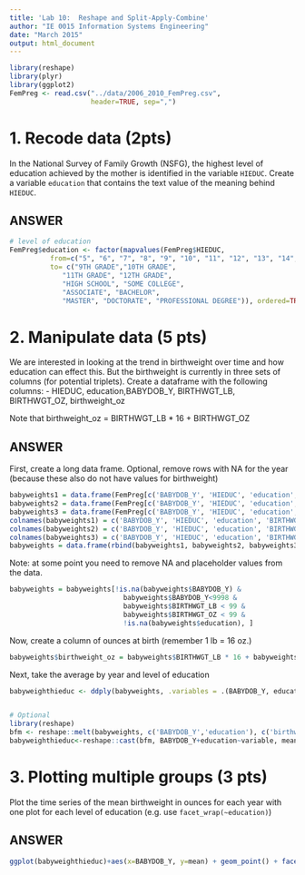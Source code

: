 ```yaml
---
title: 'Lab 10:  Reshape and Split-Apply-Combine'
author: "IE 0015 Information Systems Engineering"
date: "March 2015"
output: html_document
---
```


```r
library(reshape)
library(plyr)
library(ggplot2)
FemPreg <- read.csv("../data/2006_2010_FemPreg.csv",
                    header=TRUE, sep=",")
```

# 1. Recode data (2pts)

In the National Survey of Family Growth (NSFG), the highest level of education achieved by the mother is identified in the variable `HIEDUC`.  Create a variable `education` that contains the text value of the meaning behind `HIEDUC`.

ANSWER
------


```r
# level of education
FemPreg$education <- factor(mapvalues(FemPreg$HIEDUC,
          from=c("5", "6", "7", "8", "9", "10", "11", "12", "13", "14", "15"),
          to= c("9TH GRADE","10TH GRADE",
             "11TH GRADE", "12TH GRADE",
             "HIGH SCHOOL", "SOME COLLEGE",
             "ASSOCIATE", "BACHELOR",
             "MASTER", "DOCTORATE", "PROFESSIONAL DEGREE")), ordered=TRUE)
```

# 2. Manipulate data (5 pts)

We are interested in looking at the trend in birthweight over time and how education can effect this.  But the birthweight is currently in three sets of columns (for potential triplets).  Create a dataframe with the following columns:
  -  HIEDUC, education,BABYDOB\_Y, BIRTHWGT\_LB, BIRTHWGT\_OZ, birthweight\_oz
  
Note that birthweight\_oz = BIRTHWGT\_LB * 16 + BIRTHWGT\_OZ

ANSWER
-------

First, create a long data frame. Optional, remove rows with NA for the year (because these also do not have values for birthweight)

```r
babyweights1 = data.frame(FemPreg[c('BABYDOB_Y', 'HIEDUC', 'education', 'BIRTHWGT_LB1', 'BIRTHWGT_OZ1')])
babyweights2 = data.frame(FemPreg[c('BABYDOB_Y', 'HIEDUC', 'education', 'BIRTHWGT_LB2', 'BIRTHWGT_OZ2')])
babyweights3 = data.frame(FemPreg[c('BABYDOB_Y', 'HIEDUC', 'education', 'BIRTHWGT_LB3', 'BIRTHWGT_OZ3')])
colnames(babyweights1) = c('BABYDOB_Y', 'HIEDUC', 'education', 'BIRTHWGT_LB', 'BIRTHWGT_OZ')
colnames(babyweights2) = c('BABYDOB_Y', 'HIEDUC', 'education', 'BIRTHWGT_LB', 'BIRTHWGT_OZ')
colnames(babyweights3) = c('BABYDOB_Y', 'HIEDUC', 'education', 'BIRTHWGT_LB', 'BIRTHWGT_OZ')
babyweights = data.frame(rbind(babyweights1, babyweights2, babyweights3))
```

Note: at some point you need to remove NA and placeholder values from the data.

```r
babyweights = babyweights[!is.na(babyweights$BABYDOB_Y) & 
                            babyweights$BABYDOB_Y<9998 & 
                            babyweights$BIRTHWGT_LB < 99 & 
                            babyweights$BIRTHWGT_OZ < 99 &
                            !is.na(babyweights$education), ]
```

Now, create a column of ounces at birth (remember 1 lb = 16 oz.)

```r
babyweights$birthweight_oz = babyweights$BIRTHWGT_LB * 16 + babyweights$BIRTHWGT_OZ
```

Next, take the average by year and level of education

```r
babyweighthieduc <- ddply(babyweights, .variables = .(BABYDOB_Y, education), .fun=summarize, mean=round(mean(birthweight_oz, na.rm = TRUE),1))


# Optional
library(reshape)
bfm <- reshape::melt(babyweights, c('BABYDOB_Y','education'), c('birthweight_oz'))
babyweighthieduc<-reshape::cast(bfm, BABYDOB_Y+education~variable, mean, na.rm=TRUE)
```

#  3. Plotting multiple groups (3 pts)

Plot the time series of the mean birthweight in ounces for each year with one plot for each level of education (e.g. use `facet_wrap(~education)`)

ANSWER
------

```r
ggplot(babyweighthieduc)+aes(x=BABYDOB_Y, y=mean) + geom_point() + facet_wrap(~education) 

```

